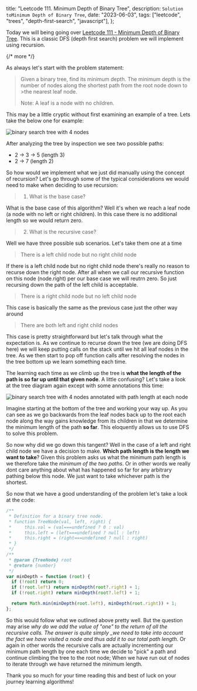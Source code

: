   title: "Leetcode 111. Minimum Depth of Binary Tree",
  description: `Solution toMinimum Depth of Binary Tree`,
  date: "2023-06-03",
  tags: ["leetcode", "trees", "depth-first-search", "javascript"],
};

Today we will being going over [Leetcode 111 - Minimum Depth of Binary Tree](https://leetcode.com/problems/minimum-depth-of-binary-tree/description/). This is a classic DFS (depth first search) problem we will implement using recursion.

{/* more */}

As always let's start with the problem statement:

> Given a binary tree, find its minimum depth.
> The minimum depth is the number of nodes along the shortest path from the root node down to >the nearest leaf node.
>
> Note: A leaf is a node with no children.

This may be a little cryptic without first examining an example of a tree. Lets take the below one for example:

<div class="flex justify-center px-4 md:px-8 lg:px-12">
  <img
    src="/blog-assets/leetcode-111-minimum-depth-of-binary-tree/tree.jpg"
    alt="binary search tree with 4 nodes"
  />
</div>

After analyzing the tree by inspection we see two possible paths:

- 2 -> 3 -> 5 (length 3)
- 2 -> 7 (length 2)

So how would we implement what we just did manually using the concept of recursion? Let's go through some of the typical considerations we would need to make when deciding to use recursion:

> 1.  What is the base case?

What is the base case of this algorithm? Well it's when we reach a leaf node (a node with no left or right children). In this case there is no additional length so we would return zero.

> 2.  What is the recursive case?

Well we have three possible sub scenarios. Let's take them one at a time

> There is a left child node but no right child node

If there is a left child node but no right child node there's really no reason to recurse down the right node. After all when we call our recursive function on this node (node.right) per our base case we will reutrn zero. So just recursing down the path of the left child is acceptable.

> There is a right child node but no left child node

This case is basically the same as the previous case just the other way around

> There are both left and right child nodes

This case is pretty straightforward but let's talk through what the expectation is. As we continue to recurse down the tree (we are doing DFS here) we will keep putting calls on the stack until we hit all leaf nodes in the tree. As we then start to pop off function calls after resolving the nodes in the tree bottom up we learn something each time.

The learning each time as we climb up the tree is **what the length of the path is so far up until that given node**. A little confusing? Let's take a look at the tree diagram again except with some annotations this time:

<div class="flex justify-center px-4 md:px-8 lg:px-12">
  <img
    src="/blog-assets/leetcode-111-minimum-depth-of-binary-tree/tree-2.jpg"
    alt="binary search tree with 4 nodes annotated with path length at each node"
  />
</div>

Imagine starting at the bottom of the tree and working your way up. As you can see as we go backwards from the leaf nodes back up to the root each node along the way gains knowledge from its children in that we determine the minimum length of the path **so far**. This eloquently allows us to use DFS to solve this problem.

So now why did we go down this tangent? Well in the case of a left and right child node we have a decision to make. **Which path length is the length we want to take**? Given this problem asks us what the minimum path length is we therefore take the _minimum of the two paths_. Or in other words we really dont care anything about what has happened so far for any arbitrary pathing below this node. We just want to take whichever path is the shortest.

So now that we have a good understanding of the problem let's take a look at the code:

```javascript
/**
 * Definition for a binary tree node.
 * function TreeNode(val, left, right) {
 *     this.val = (val===undefined ? 0 : val)
 *     this.left = (left===undefined ? null : left)
 *     this.right = (right===undefined ? null : right)
 * }
 */
/**
 * @param {TreeNode} root
 * @return {number}
 */
var minDepth = function (root) {
  if (!root) return 0;
  if (!root.left) return minDepth(root?.right) + 1;
  if (!root.right) return minDepth(root?.left) + 1;

  return Math.min(minDepth(root.left), minDepth(root.right)) + 1;
};
```

So this would follow what we outlined above pretty well. But the question may arise _why do we add the value of "one" to the return of all the recursive calls. The answer is quite simply \_we need to take into account the fact we have visited a node and thus add it to our total path length_. Or again in other words the recursive calls are actually incrementing our minimum path length by one each time we decide to "pick" a path and continue climbing the tree to the root node; When we have run out of nodes to iterate through we have returned the minimum length.

Thank you so much for your time reading this and best of luck on your journey learning algorithms!
